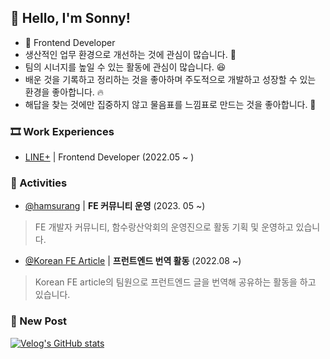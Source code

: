 ## 👻 Hello, I'm Sonny!

- 🌱 Frontend Developer
- 생산적인 업무 환경으로 개선하는 것에 관심이 많습니다. 🥊
- 팀의 시너지를 높일 수 있는 활동에 관심이 많습니다. 😆
- 배운 것을 기록하고 정리하는 것을 좋아하며 주도적으로 개발하고 성장할 수 있는 환경을 좋아합니다. 🔥
- 해답을 찾는 것에만 집중하지 않고 물음표를 느낌표로 만드는 것을 좋아합니다. 🤔

### 🎞 Work Experiences

- [LINE+](https://linepluscorp.com/) | Frontend Developer (2022.05 ~ )

### 🚀 Activities
- [@hamsurang](https://github.com/hamsurang) | **FE 커뮤니티 운영**  (2023. 05 ~)
> FE 개발자 커뮤니티, 함수랑산악회의 운영진으로 활동 기획 및 운영하고 있습니다.

- [@Korean FE Article](https://kofearticle.substack.com/) | **프런트엔드 번역 활동** (2022.08 ~)
> Korean FE article의 팀원으로 프런트엔드 글을 번역해 공유하는 활동을 하고 있습니다.


### 📝 New Post

[![Velog's GitHub stats](https://velog-readme-stats.vercel.app/api?name=surim014)](https://velog.io/@surim014)
